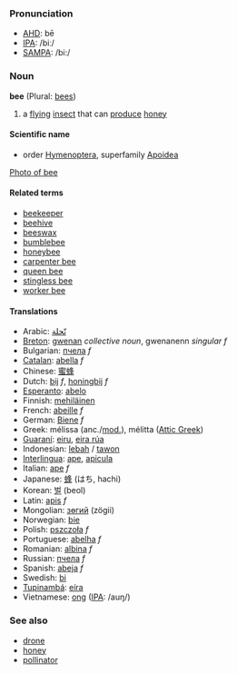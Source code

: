 ===Pronunciation===
*[[w:AHD|AHD]]: bē
*[[w:IPA|IPA]]: /biː/
*[[w:SAMPA|SAMPA]]: /bi:/

===Noun===
'''bee''' (Plural: [[bees]])

#a [[fly]]ing [[insect]] that can [[produce]] [[honey]]

====Scientific name====
*order [[Hymenoptera]], superfamily [[Apoidea]]

[[image:bee on flower.jpg|Photo of bee]]

====Related terms====
*[[beekeeper]]
*[[beehive]]
*[[beeswax]]
*[[bumblebee]]
*[[honeybee]]
*[[carpenter bee]]
*[[queen bee]]
*[[stingless bee]]
*[[worker bee]]

====Translations====
*Arabic: [[نّحلة]]
*[[Breton]]: [[gwenan]] ''collective noun'', gwenanenn ''singular f''
*Bulgarian: [[пчела]] ''f''
*[[Catalan]]: [[abella]] ''f''
*Chinese: [[蜜蜂]]
*Dutch: [[bij]] ''f'', [[honingbij]] ''f''
*[[Esperanto]]: [[abelo]]
*Finnish: [[mehiläinen]]
*French: [[abeille]] ''f''
*German: [[Biene]] ''f''
*Greek: m&eacute;lissa (anc./[[w:Modern Greek|mod.]]), m&eacute;litta ([[w:Attic Greek|Attic Greek]])
*[[Guaraní]]: [[eiru]], [[eira rúa]]
*Indonesian: [[lebah]] / [[tawon]]
*[[Interlingua]]: [[ape]], [[apicula]]
*Italian: [[ape]] ''f''
*Japanese: [[蜂]] (はち, hachi)
*Korean: [[벌]] (beol)
*Latin: [[apis]] ''f''
*Mongolian: [[зөгий]] (z&ouml;gii)
*Norwegian: [[bie]]
*Polish: [[pszczoła]] ''f''
*Portuguese: [[abelha]] ''f''
*Romanian: [[albina]] ''f''
*Russian: [[пчела]] ''f''
*Spanish: [[abeja]] ''f''
*Swedish: [[bi]]
*[[Tupinambá]]: [[eíra]]
*Vietnamese: [[ong]] ([[International Phonetic Alphabet|IPA]]: /auŋ/)

===See also===
*[[drone]]
*[[honey]]
*[[pollinator]]